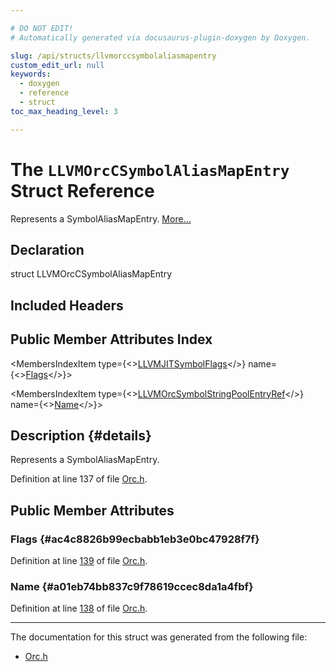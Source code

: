 ```yaml
---

# DO NOT EDIT!
# Automatically generated via docusaurus-plugin-doxygen by Doxygen.

slug: /api/structs/llvmorccsymbolaliasmapentry
custom_edit_url: null
keywords:
  - doxygen
  - reference
  - struct
toc_max_heading_level: 3

---
```





# The `LLVMOrcCSymbolAliasMapEntry` Struct Reference

<DoxygenPage pluginConfig={pluginConfig}>

Represents a SymbolAliasMapEntry. <a href="#details">More...</a>

## Declaration

<CodeBlock>struct LLVMOrcCSymbolAliasMapEntry</CodeBlock>

## Included Headers

<IncludesList>
<IncludesListItem
  filePath="llvm-c/Orc.h"
  permalink="/docs/api/files/include/include/llvm-c/orc-h"
  isLocal="true" />
</IncludesList>

## Public Member Attributes Index

<MembersIndex>

<MembersIndexItem
  type={<><a href="/docs/api/structs/llvmjitsymbolflags">LLVMJITSymbolFlags</a></>}
  name={<><a href="#ac4c8826b99ecbabb1eb3e0bc47928f7f">Flags</a></>}>
</MembersIndexItem>

<MembersIndexItem
  type={<><a href="/docs/api/groups/llvmcexecutionengineorc/#gab64e9fc4c88c012a3d9f6f609877f449">LLVMOrcSymbolStringPoolEntryRef</a></>}
  name={<><a href="#a01eb74bb837c9f78619ccec8da1a4fbf">Name</a></>}>
</MembersIndexItem>

</MembersIndex>

## Description {#details}

Represents a SymbolAliasMapEntry.

Definition at line 137 of file <a href="/docs/api/files/include/include/llvm-c/orc-h">Orc.h</a>.

<SectionDefinition>

## Public Member Attributes

### Flags {#ac4c8826b99ecbabb1eb3e0bc47928f7f}

<MemberDefinition
  prototype="LLVMJITSymbolFlags LLVMOrcCSymbolAliasMapEntry::Flags">

Definition at line <a href="/docs/api/files/include/include/llvm-c/orc-h/#l00139">139</a> of file <a href="/docs/api/files/include/include/llvm-c/orc-h">Orc.h</a>.
</MemberDefinition>

### Name {#a01eb74bb837c9f78619ccec8da1a4fbf}

<MemberDefinition
  prototype="LLVMOrcSymbolStringPoolEntryRef LLVMOrcCSymbolAliasMapEntry::Name">

Definition at line <a href="/docs/api/files/include/include/llvm-c/orc-h/#l00138">138</a> of file <a href="/docs/api/files/include/include/llvm-c/orc-h">Orc.h</a>.
</MemberDefinition>

</SectionDefinition>

<hr/>

The documentation for this struct was generated from the following file:

<ul>
<li><a href="/docs/api/files/include/include/llvm-c/orc-h">Orc.h</a></li>
</ul>

</DoxygenPage>
